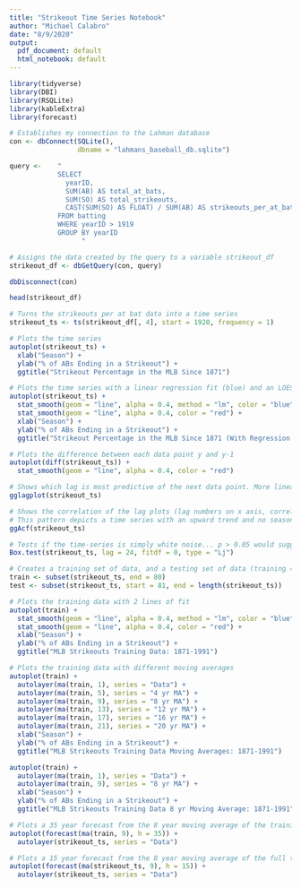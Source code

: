 ```yaml
---
title: "Strikeout Time Series Notebook"
author: "Michael Calabro"
date: "8/9/2020"
output:
  pdf_document: default
  html_notebook: default
---
```


```r
library(tidyverse)
library(DBI)
library(RSQLite)
library(kableExtra)
library(forecast)

```

```r
# Establishes my connection to the Lahman database
con <- dbConnect(SQLite(), 
                 dbname = "lahmans_baseball_db.sqlite")
```

```r
query <-    "
            SELECT 
              yearID,
              SUM(AB) AS total_at_bats,
              SUM(SO) AS total_strikeouts,
              CAST(SUM(SO) AS FLOAT) / SUM(AB) AS strikeouts_per_at_bat
            FROM batting
            WHERE yearID > 1919
            GROUP BY yearID
                  "

# Assigns the data created by the query to a variable strikeout_df
strikeout_df <- dbGetQuery(con, query)

dbDisconnect(con)
```

```r
head(strikeout_df)
```
\newpage
```r
# Turns the strikeouts per at bat data into a time series
strikeout_ts <- ts(strikeout_df[, 4], start = 1920, frequency = 1)
```

```r
# Plots the time series
autoplot(strikeout_ts) +
  xlab("Season") +
  ylab("% of ABs Ending in a Strikeout") +
  ggtitle("Strikeout Percentage in the MLB Since 1871")
```
\newpage
```r
# Plots the time series with a linear regression fit (blue) and an LOESS fit
autoplot(strikeout_ts) +
  stat_smooth(geom = "line", alpha = 0.4, method = "lm", color = "blue") +
  stat_smooth(geom = "line", alpha = 0.4, color = "red") +
  xlab("Season") +
  ylab("% of ABs Ending in a Strikeout") +
  ggtitle("Strikeout Percentage in the MLB Since 1871 (With Regression Lines)")
```
\newpage
```r
# Plots the difference between each data point y and y-1
autoplot(diff(strikeout_ts)) +
  stat_smooth(geom = "line", alpha = 0.4, color = "red")
```
\newpage
```r
# Shows which lag is most predictive of the next data point. More linear = better predictor
gglagplot(strikeout_ts)
```
\newpage
```r
# Shows the correlation of the lag plots (lag numbers on x axis, correlation on y axis)
# This pattern depicts a time series with an upward trend and no seasonality
ggAcf(strikeout_ts)
```
\newpage
```r
# Tests if the time-series is simply white noise... p > 0.05 would suggest just white noise
Box.test(strikeout_ts, lag = 24, fitdf = 0, type = "Lj")
```

```r
# Creates a training set of data, and a testing set of data (training = 1920-1990, test = 1991-2019)
train <- subset(strikeout_ts, end = 80)
test <- subset(strikeout_ts, start = 81, end = length(strikeout_ts))
```

```r
# Plots the training data with 2 lines of fit
autoplot(train) +
  stat_smooth(geom = "line", alpha = 0.4, method = "lm", color = "blue") +
  stat_smooth(geom = "line", alpha = 0.4, color = "red") +
  xlab("Season") +
  ylab("% of ABs Ending in a Strikeout") +
  ggtitle("MLB Strikeouts Training Data: 1871-1991")
```
\newpage
```r
# Plots the training data with different moving averages
autoplot(train) + 
  autolayer(ma(train, 1), series = "Data") +
  autolayer(ma(train, 5), series = "4 yr MA") +
  autolayer(ma(train, 9), series = "8 yr MA") +
  autolayer(ma(train, 13), series = "12 yr MA") +
  autolayer(ma(train, 17), series = "16 yr MA") +
  autolayer(ma(train, 21), series = "20 yr MA") +
  xlab("Season") +
  ylab("% of ABs Ending in a Strikeout") +
  ggtitle("MLB Strikeouts Training Data Moving Averages: 1871-1991")
```
\newpage
```r
autoplot(train) + 
  autolayer(ma(train, 1), series = "Data") +
  autolayer(ma(train, 9), series = "8 yr MA") +
  xlab("Season") +
  ylab("% of ABs Ending in a Strikeout") +
  ggtitle("MLB Strikeouts Training Data 8 yr Moving Average: 1871-1991")
```
\newpage
```r
# Plots a 35 year forecast from the 8 year moving average of the training data, along with the full raw time series
autoplot(forecast(ma(train, 9), h = 35)) +
  autolayer(strikeout_ts, series = "Data")
```
\newpage
```r
# Plots a 15 year forecast from the 8 year moving average of the full time series, along with the time series
autoplot(forecast(ma(strikeout_ts, 9), h = 15)) +
  autolayer(strikeout_ts, series = "Data")
```

